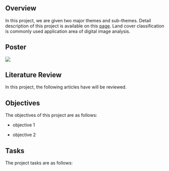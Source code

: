 ## Overview

In this project, we are given two major themes and sub-themes. Detail description of this project is available on this [page](https://smt201-ay2022-23t1.netlify.app/gisproject). Land cover classification is commonly used application area of digital image analysis.

## Poster

![](images/G2Team11.jpg)

## Literature Review

In this project, the following articles have will be reviewed.

## Objectives

The objectives of this project are as follows:

-   objective 1

-   objective 2

## Tasks

The project tasks are as follows:
